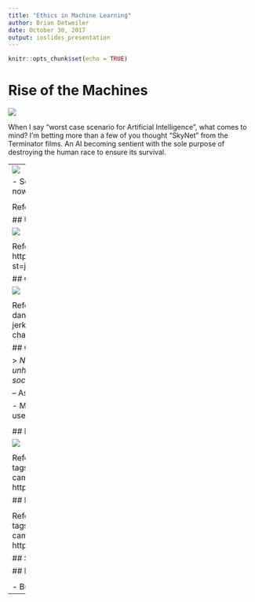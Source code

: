 ```yaml
---
title: "Ethics in Machine Learning"
author: Brian Detweiler
date: October 30, 2017
output: ioslides_presentation
---
```


```r
knitr::opts_chunk$set(echo = TRUE)
```

# Rise of the Machines

![](/home/bdetweiler/src/Data_Science/isqa-8736-decision-support-systems/gifs/terminator.jpg)

<div class="notes">
  When I say "worst case scenario for Artificial Intelligence", what comes to mind? 
  I'm betting more than a few of you thought "SkyNet" from the Terminator films.
  An AI becoming sentient with the sole purpose of destroying the human race to ensure its survival.
</div>

----
![](/home/bdetweiler/src/Data_Science/isqa-8736-decision-support-systems/gifs/simone.gif)
  
  - Sentient AI overlords are a ways off
  - There are real concerns we need to be thinking of right now
  
<div class="notes">
  While such a scenario is not impossible, and it must be a consideration while developing AI, 
  we're thankfully a ways off from this kind of dystopian future. There are, however, pressing
  ethical matters in AI that we need to be considering right now. 
  
  Reference:
  https://www.youtube.com/watch?v=PJiRijiLwbQ
</div>

## Unintended Consequences

![](/home/bdetweiler/src/Data_Science/isqa-8736-decision-support-systems/gifs/robotskill.jpg)

<div class="notes">
  In the Terminator franchise, the machines weren't scary because they were learning from data and acting on it.
  They were frightening because they were learning from data and acting in an _unintended_ way.
  These "unintended consequences" are one of the biggest ethical dilemmas facing the AI community today. 
  Of course, this can happen because of programming error, as depicted here. But more likely, with AI, the error
  will occur while training the model.
  Enter: Microsoft Tay. 
  
  Reference: 
  https://www.reddit.com/r/funny/comments/4x28gw/this_is_why_code_reviews_are_a_good_thing/?st=j770kl8d&sh=9fb83792
</div>

## Case Study: Microsoft Tay

![](/home/bdetweiler/src/Data_Science/isqa-8736-decision-support-systems/gifs/tay.png)

<div class="notes">
  Tay was a Natural Language Processing experiment by Microsoft researchers. 
  They wanted to train a chatbot on the nuances of teen slang.
  On March 23rd, 2016, Microsoft released Tay into the wild, and within 16 hours, users
  from 4chan and 8chan had turned the bot into a Nazi and Microsoft had to pull the experiment.
  
  References:
  https://qz.com/653084/microsofts-disastrous-tay-experiment-shows-the-hidden-dangers-of-ai/
  https://qz.com/646825/microsofts-ai-millennial-chatbot-became-a-racist-jerk-after-less-than-a-day-on-twitter/
  http://splinternews.com/who-turned-microsofts-chatbot-racist-surprise-it-was-1793855848
</div>

## Case Study: Microsoft Tay

> _Now, you might wonder why Microsoft would unleash a bot upon the world that was so unhinged. Well it looks like the company just underestimated how unpleasant many people are on social media._

-- Ashley Rodriguez, [Quartz](https://qz.com/646825/microsofts-ai-millennial-chatbot-became-a-racist-jerk-after-less-than-a-day-on-twitter/)

  - Model training error
  - Data quality issue
  - Narrow focus on technology while neglecting actual users

<div class="notes">
  This quote, on the surface is true, but there is a more technical way to look at it.
  The problem was ultimately a model training error. By putting the model training into
  the hands of anonymous users, Microsoft gave up control of its model. And without any
  stopgap measures in place to filter out racist sentiment, they broke a rule that web 
  developers have known since the early days of the internet: Never trust your users.
  This also drives home another point: In the rush to deliver on the hype of "cool new AI", 
  engineers without ethics training will focus too narrowly on the technical aspects of 
  their projects while neglecting the most important factor: the people who will actually
  use the product.
</div>


## Biased Data

![](/home/bdetweiler/src/Data_Science/isqa-8736-decision-support-systems/gifs/notgorillas.png)

<div class="notes">
  In June of 2015, Google found itself in an embarrassing situation when its new photo tagging
  algorithm mistakenly categorized an black couple as gorillas. The engineers responded quickly 
  and apologetically, but the bias had shown through; there weren't enough people of color in
  the training data for the algorithm to correctly categorize the photo. The lack of diversity in
  machine learning training data will continue to be a major ethics issue as it manifests itself
  in ways the developers couldn't imagine.
  
  References:
  https://www.theverge.com/2015/7/1/8880363/google-apologizes-photos-app-tags-two-black-people-gorillas
  https://www.buzzfeed.com/syreetamcfadden/teaching-the-camera-to-see-my-skin?utm_term=.auDmMv84r#.agQaz5W6O
  http://content.time.com/time/business/article/0,8599,1954643,00.html
</div>

## Biased Data
![](/home/bdetweiler/src/Data_Science/isqa-8736-decision-support-systems/gifs/asian.jpg)

<div class="notes">
  The lack of diversity in training data will continue to be a major ethics issue as it manifests itself
  in ways the developers couldn't imagine. Even when this is unintentional, implicit bias plays a huge role.
  Comprehensive ethics training should include sections on diversity and implicit bias.
  
  References:
  https://www.theverge.com/2015/7/1/8880363/google-apologizes-photos-app-tags-two-black-people-gorillas
  https://www.buzzfeed.com/syreetamcfadden/teaching-the-camera-to-see-my-skin?utm_term=.auDmMv84r#.agQaz5W6O
  http://content.time.com/time/business/article/0,8599,1954643,00.html
</div>
 
## Safety Concerns

## Intentional Harm

<div class="columns-2">
  ![](/home/bdetweiler/src/Data_Science/isqa-8736-decision-support-systems/gifs/autopilot.gif)

  - Bullet 1
  - Turn off alarm
  - Get out of bed
</div>


----


